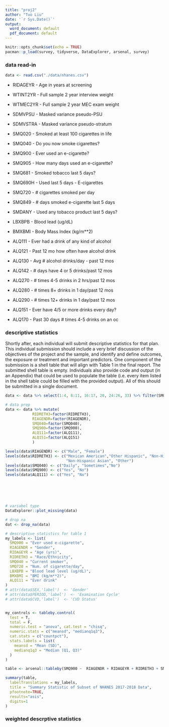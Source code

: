 ```yaml
---
title: "proj2"
author: "Tuo Liu"
date: '`r Sys.Date()`'
output:
  word_document: default
  pdf_document: default
---
```


```r
knitr::opts_chunk$set(echo = TRUE)
pacman::p_load(survey, tidyverse, DataExplorer, arsenal, survey)
```


### data read-in

```r
data <- read.csv("./data/nhanes.csv")
```
- RIDAGEYR - Age in years at screening
- WTINT2YR - Full sample 2 year interview weight
- WTMEC2YR - Full sample 2 year MEC exam weight
- SDMVPSU - Masked variance pseudo-PSU
- SDMVSTRA - Masked variance pseudo-stratum


- SMQ020 - Smoked at least 100 cigarettes in life
- SMQ040 - Do you now smoke cigarettes?
- SMQ900 - Ever used an e-cigarette?
- SMQ905 - How many days used an e-cigarette?
- SMQ681 - Smoked tobacco last 5 days?
- SMQ690H - Used last 5 days - E-cigarettes
- SMQ720 - # cigarettes smoked per day
- SMQ849 - # days smoked e-cigarette last 5 days
- SMDANY - Used any tobacco product last 5 days?

- LBXBPB - Blood lead (ug/dL)
- BMXBMI - Body Mass Index (kg/m**2)

- ALQ111 - Ever had a drink of any kind of alcohol
- ALQ121 - Past 12 mo how often have alcohol drink
- ALQ130 - Avg # alcohol drinks/day - past 12 mos
- ALQ142 - # days have 4 or 5 drinks/past 12 mos
- ALQ270 - # times 4-5 drinks in 2 hrs/past 12 mos
- ALQ280 - # times 8+ drinks in 1 day/past 12 mos
- ALQ290 - # times 12+ drinks in 1 day/past 12 mos
- ALQ151 - Ever have 4/5 or more drinks every day?
- ALQ170 - Past 30 days # times 4-5 drinks on an oc

### descriptive statistics

Shortly after, each individual will submit descriptive statistics for that plan.
This individual submission should include a very brief discussion of the objectives
of the project and the sample, and identify and define outcomes, the exposure or
treatment and important predictors. One component of the submission is a shell
table that will align with Table 1 in the final report. The submitted shell table is
empty. Individuals also provide code and output (in an Appendix) that could be
used to populate the table (i.e. every item listed in the shell table could be filled
with the provided output). All of this should be submitted in a single document.

```r
data <- data %>% select(1:4, 8:11, 16:17, 20, 24:26, 33) %>% filter(SMQ900 != 9)

# data prep
data <- data %>% mutate(
            RIDRETH3=factor(RIDRETH3),
            RIAGENDR=factor(RIAGENDR),
            SMQ040=factor(SMQ040),
            SMQ900=factor(SMQ900),
            ALQ111=factor(ALQ111),
            ALQ151=factor(ALQ151)
            )

levels(data$RIAGENDR) <- c("Male", "Female")
levels(data$RIDRETH3) <- c("Mexican American","Other Hispanic", "Non-Hispanic White", "Non-Hispanic Black",
                           "Non-Hispanic Asian", "Other")
levels(data$SMQ040) <- c("Daily", "Sometimes","No")
levels(data$SMQ900) <- c("Yes", "No")
levels(data$ALQ111) <- c("Yes", "No")






# variabel type
DataExplorer::plot_missing(data)

# drop na
dat <- drop_na(data)

# descriptive statistics for table 1
my_labels <- list(
  SMQ900 = "Ever used e-cigarette",
  RIAGENDR = "Gender",
  RIDAGEYR = "Age (yrs)",
  RIDRETH3 = "Race/Ethnicity",
  SMQ040 = "Current smoker",
  SMQ720 = "Num. of cigarette/day",
  LBXBPB = "Blood lead level (ug/dL)",
  BMXBMI = "BMI (kg/m**2)",
  ALQ111 = "Ever drink"
)
# attr(data$SEX,'label')  <- 'Gender'
# attr(data$PERIOD,'label')  <- 'Examination Cycle'
# attr(data$CVD,'label')  <- 'CVD Status'


my_controls <- tableby.control(
  test = T,
  total = F,
  numeric.test = "anova", cat.test = "chisq",
  numeric.stats = c("meansd", "medianq1q3"),
  cat.stats = c("countpct"),
  stats.labels = list(
    meansd = "Mean (SD)",
    medianq1q3 = "Median (Q1, Q3)"
  )
)

table <- arsenal::tableby(SMQ900 ~  RIAGENDR + RIDAGEYR + RIDRETH3 + SMQ040 + SMQ720 + LBXBPB + BMXBMI + ALQ111, data = dat, control = my_controls)

summary(table,
  labelTranslations = my_labels,
  title = "Summary Statistic of Subset of NHANES 2017-2018 Data", 
  pfootnote=TRUE,
  results="asis",
  digits=1
)
```
### weighted descrptive statistics
```r

```

